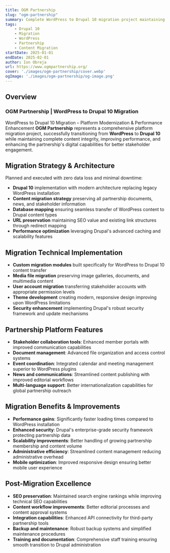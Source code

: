 ```yaml
---
title: OGM Partnership
slug: "ogm-partnership"
summary: Complete WordPress to Drupal 10 migration project maintaining content integrity and improving platform performance.
tags:
    - Drupal 10
    - Migration
    - WordPress
    - Partnership
    - Content Migration
startDate: 2025-01-01
endDate: 2025-02-01
author: Ion Obreja
url: https://www.ogmpartnership.org/
cover: './images/ogm-partnership/cover.webp'
ogImage: './images/ogm-partnership/og-image.png'
---
```



## **Overview**

### OGM Partnership | WordPress to Drupal 10 Migration

WordPress to Drupal 10 Migration – Platform Modernization & Performance Enhancement
**OGM Partnership** represents a comprehensive platform migration project, successfully transitioning from **WordPress** to **Drupal 10** while maintaining complete content integrity, improving performance, and enhancing the partnership's digital capabilities for better stakeholder engagement.

## Migration Strategy & Architecture

Planned and executed with zero data loss and minimal downtime:

- **Drupal 10** implementation with modern architecture replacing legacy WordPress installation
- **Content migration strategy** preserving all partnership documents, news, and stakeholder information
- **Database mapping** ensuring seamless transfer of WordPress content to Drupal content types
- **URL preservation** maintaining SEO value and existing link structures through redirect mapping
- **Performance optimization** leveraging Drupal's advanced caching and scalability features

## Migration Technical Implementation

- **Custom migration modules** built specifically for WordPress to Drupal 10 content transfer
- **Media file migration** preserving image galleries, documents, and multimedia content
- **User account migration** transferring stakeholder accounts with appropriate permission levels
- **Theme development** creating modern, responsive design improving upon WordPress limitations
- **Security enhancement** implementing Drupal's robust security framework and update mechanisms

## Partnership Platform Features

- **Stakeholder collaboration tools**: Enhanced member portals with improved communication capabilities
- **Document management**: Advanced file organization and access control systems
- **Event coordination**: Integrated calendar and meeting management superior to WordPress plugins
- **News and communications**: Streamlined content publishing with improved editorial workflows
- **Multi-language support**: Better internationalization capabilities for global partnership outreach

## Migration Benefits & Improvements

- **Performance gains**: Significantly faster loading times compared to WordPress installation
- **Enhanced security**: Drupal's enterprise-grade security framework protecting partnership data
- **Scalability improvements**: Better handling of growing partnership membership and content volume
- **Administrative efficiency**: Streamlined content management reducing administrative overhead
- **Mobile optimization**: Improved responsive design ensuring better mobile user experience

## Post-Migration Excellence

- **SEO preservation**: Maintained search engine rankings while improving technical SEO capabilities
- **Content workflow improvements**: Better editorial processes and content approval systems
- **Integration capabilities**: Enhanced API connectivity for third-party partnership tools
- **Backup and maintenance**: Robust backup systems and simplified maintenance procedures
- **Training and documentation**: Comprehensive staff training ensuring smooth transition to Drupal administration
